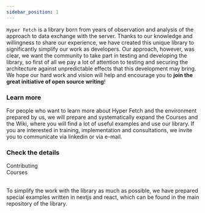```yaml
---
sidebar_position: 1
---
```



`Hyper Fetch` is a library born from years of observation and analysis of the approach to data exchange with the server.
Thanks to our knowledge and willingness to share our experience, we have created this unique library to significantly
simplify our work as developers. Our approach, however, was clear, we want the community to take part in testing and
developing the library, so first of all we pay a lot of attention to testing and securing the architecture against
unpredictable effects that this development may bring. We hope our hard work and vision will help and encourage you to
**join the great initiative of open source writing**!

### Learn more

For people who want to learn more about Hyper Fetch and the environment prepared by us, we will prepare and
systematically expand the Courses and the Wiki, where you will find a lot of useful examples and use our library. If you
are interested in training, implementation and consultations, we invite you to communicate via linkedin or via e-mail.

### Check the details

<Link to="/sources/Contributing">Contributing</Link>
<br />
<Link to="/sources/Courses">Courses</Link>
<br />
<br />

To simplify the work with the library as much as possible, we have prepared special examples written in nextjs and
react, which can be found in the main repository of the library.
